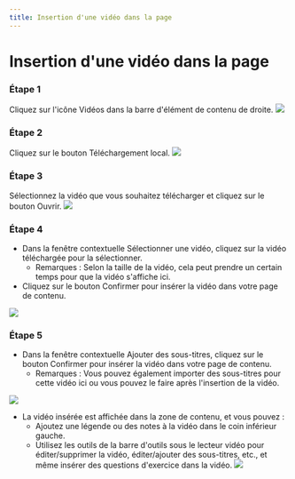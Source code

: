 ```yaml
--- 
title: Insertion d'une vidéo dans la page 
--- 
```




# Insertion d'une vidéo dans la page 
 
 ### Étape 1 
 Cliquez sur l'icône Vidéos dans la barre d'élément de contenu de droite. 
 ![]( /img/ulearning/teacher/prepare22.png) 
 
 ### Étape 2 
 Cliquez sur le bouton Téléchargement local. 
 ![]( /img/ulearning/teacher/prepare23.png) 
 
 ### Étape 3 
 Sélectionnez la vidéo que vous souhaitez télécharger et cliquez sur le bouton Ouvrir. 
 ![]( /img/ulearning/teacher/prepare24.png) 

 ### Étape 4 
 - Dans la fenêtre contextuelle Sélectionner une vidéo, cliquez sur la vidéo téléchargée pour la sélectionner. 
     - Remarques : Selon la taille de la vidéo, cela peut prendre un certain temps pour que la vidéo s'affiche ici. 
 - Cliquez sur le bouton Confirmer pour insérer la vidéo dans votre page de contenu. 
 
 ![]( /img/ulearning/teacher/prepare25.png) 

 ### Étape 5 
 - Dans la fenêtre contextuelle Ajouter des sous-titres, cliquez sur le bouton Confirmer pour insérer la vidéo dans votre page de contenu. 
     - Remarques : Vous pouvez également importer des sous-titres pour cette vidéo ici ou vous pouvez le faire après l'insertion de la vidéo. 
 
 ![]( /img/ulearning/teacher/prepare26.png) 
 
 - La vidéo insérée est affichée dans la zone de contenu, et vous pouvez : 
     - Ajoutez une légende ou des notes à la vidéo dans le coin inférieur gauche. 
     - Utilisez les outils de la barre d'outils sous le lecteur vidéo pour éditer/supprimer la vidéo, éditer/ajouter des sous-titres, etc., et même insérer des questions d'exercice dans la vidéo. 
 ![]( /img/ulearning/teacher/prepare27.png)
